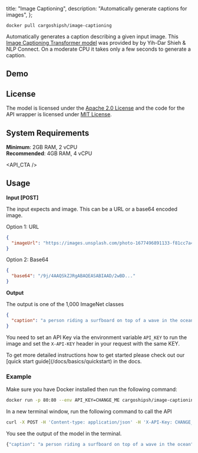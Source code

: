 
  title: "Image Captioning",
  description: "Automatically generate captions for images",
};

```
docker pull cargoshipsh/image-captioning
```

Automatically generates a caption describing a given input image. This [Image Captioning Transformer model](https://huggingface.co/nlpconnect/vit-gpt2-image-captioning) was provided by by Yih-Dar Shieh & NLP Connect. On a moderate CPU it takes only a few seconds to generate a caption.

## Demo

<ImageCaptioningDemo />

## License

The model is licensed under the [Apache 2.0 License](https://www.apache.org/licenses/LICENSE-2.0) and the code for the API wrapper is licensed under [MIT License](https://opensource.org/license/mit/).

## System Requirements

**Minimum**: 2GB RAM, 2 vCPU<br/>
**Recommended**: 4GB RAM, 4 vCPU

<API_CTA />

## Usage

**Input [POST]**

The input expects and image. This can be a URL or a base64 encoded image.

Option 1: URL

```json
{
  "imageUrl": "https://images.unsplash.com/photo-1677496891133-f81cc7a4e56e?ixlib=rb-4.0.3&ixid=MnwxMjA3fDB8MHxwaG90by1wYWdlfHx8fGVufDB8fHx8&auto=format&fit=crop&w=600&q=80"
}
```

Option 2: Base64

```json
{
  "base64": "/9j/4AAQSkZJRgABAQEASABIAAD/2wBD..."
}
```

**Output**

The output is one of the 1,000 ImageNet classes

```json
{
  "caption": "a person riding a surfboard on top of a wave in the ocean"
}
```

You need to set an API Key via the environment variable `API_KEY` to run the image and set the `X-API-KEY` header in your request with the same KEY.

<Callout type="note" title="Need a more detailed setup guide?">
  To get more detailed instructions how to get started please check out our [quick start
  guide](/docs/basics/quickstart) in the docs.
</Callout>

### Example

Make sure you have Docker installed then run the following command:

```bash
docker run -p 80:80 --env API_KEY=CHANGE_ME cargoshipsh/image-captioning
```

In a new terminal window, run the following command to call the API

```bash
curl -X POST -H 'Content-type: application/json' -H 'X-API-Key: CHANGE_ME' --data '{"imageUrl": "https://images.unsplash.com/photo-1677496891133-f81cc7a4e56e?ixlib=rb-4.0.3&ixid=MnwxMjA3fDB8MHxwaG90by1wYWdlfHx8fGVufDB8fHx8&auto=format&fit=crop&w=600&q=80"}' http://localhost:80
```

You see the output of the model in the terminal.

```bash
{"caption": "a person riding a surfboard on top of a wave in the ocean"}
```

<DiscordCTA />

